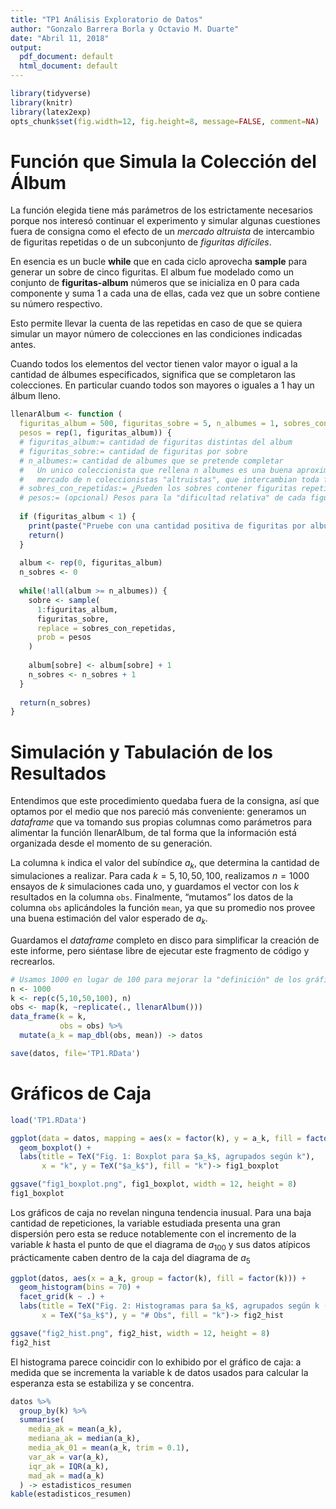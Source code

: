 ```yaml
---
title: "TP1 Análisis Exploratorio de Datos"
author: "Gonzalo Barrera Borla y Octavio M. Duarte"
date: "Abril 11, 2018"
output:
  pdf_document: default
  html_document: default
---
```


```r
library(tidyverse)
library(knitr)
library(latex2exp)
opts_chunk$set(fig.width=12, fig.height=8, message=FALSE, comment=NA)
```

# Función que Simula la Colección del Álbum

La función elegida tiene más parámetros de los estrictamente necesarios porque nos interesó continuar el experimento y simular algunas cuestiones fuera de consigna como el efecto de un *mercado altruista* de intercambio de figuritas repetidas o de un subconjunto de *figuritas difíciles*. 
 
En esencia es un bucle __while__ que en cada ciclo aprovecha __sample__ para generar un sobre de cinco figuritas. El album fue modelado como un conjunto de **figuritas-album** números que se inicializa en 0 para cada componente y suma 1 a cada una de ellas, cada vez que un sobre contiene su número respectivo. 
 
Esto permite llevar la cuenta de las repetidas en caso de que se quiera simular un mayor número de colecciones en las condiciones indicadas antes.
 
Cuando todos los elementos del vector tienen valor mayor o igual a la cantidad de álbumes especificados, significa que se completaron las colecciones. En particular cuando todos son mayores o iguales a 1 hay un álbum lleno. 

```r
llenarAlbum <- function (
  figuritas_album = 500, figuritas_sobre = 5, n_albumes = 1, sobres_con_repetidas = F, 
  pesos = rep(1, figuritas_album)) {
  # figuritas_album:= cantidad de figuritas distintas del album
  # figuritas_sobre:= cantidad de figuritas por sobre
  # n_albumes:= cantidad de albumes que se pretende completar
  #   Un unico coleccionista que rellena n albumes es una buena aproximacion a
  #   mercado de n coleccionistas "altruistas", que intercambian toda figurita repetida.
  # sobres_con_repetidas:= ¿Pueden los sobres contener figuritas repetidas?
  # pesos:= (opcional) Pesos para la "dificultad relativa" de cada figurita
  
  if (figuritas_album < 1) {
    print(paste("Pruebe con una cantidad positiva de figuritas por album."))
    return()
  }
  
  album <- rep(0, figuritas_album)
  n_sobres <- 0
  
  while(!all(album >= n_albumes)) {
    sobre <- sample(
      1:figuritas_album,
      figuritas_sobre,
      replace = sobres_con_repetidas,
      prob = pesos
    )
    
    album[sobre] <- album[sobre] + 1
    n_sobres <- n_sobres + 1
  }
  
  return(n_sobres)
}

```


# Simulación y Tabulación de los Resultados

  Entendimos que este procedimiento quedaba fuera de la consigna, así que optamos por el medio que nos pareció más conveniente: generamos un *dataframe* que va tomando sus propias columnas como parámetros para alimentar la función llenarAlbum, de tal forma que la información está organizada desde el momento de su generación.

La columna `k` indica el valor del subíndice $a_{k}$, que determina la cantidad de simulaciones a realizar. Para cada $k = 5, 10, 50, 100$, realizamos $n = 1000$ ensayos de $k$ simulaciones cada uno, y guardamos el vector con los $k$ resultados en la columna `obs`. Finalmente, "mutamos" los datos de la columna `obs` aplicándoles la función `mean`, ya que su promedio nos provee una buena estimación del valor esperado de $a_k$.

Guardamos el *dataframe* completo en disco para simplificar la creación de este informe, pero siéntase libre de ejecutar este fragmento de código y recrearlos.
```r
# Usamos 1000 en lugar de 100 para mejorar la "definición" de los gráficos
n <- 1000
k <- rep(c(5,10,50,100), n)
obs <- map(k, ~replicate(., llenarAlbum()))
data_frame(k = k,
           obs = obs) %>%
  mutate(a_k = map_dbl(obs, mean)) -> datos

save(datos, file='TP1.RData')
```

# Gráficos de Caja

```r
load('TP1.RData')

ggplot(data = datos, mapping = aes(x = factor(k), y = a_k, fill = factor(k))) +
  geom_boxplot() +
  labs(title = TeX("Fig. 1: Boxplot para $a_k$, agrupados según k"),
       x = "k", y = TeX("$a_k$"), fill = "k")-> fig1_boxplot

ggsave("fig1_boxplot.png", fig1_boxplot, width = 12, height = 8)
fig1_boxplot
```

Los gráficos de caja no revelan ninguna tendencia inusual. Para una baja cantidad de repeticiones, la variable estudiada presenta una gran dispersión pero esta se reduce notablemente con el incremento de la variable $k$ hasta el punto de que el diagrama de $a_{100}$ y sus datos atípicos prácticamente caben dentro de la caja del diagrama de $a_{5}$


```r
ggplot(datos, aes(x = a_k, group = factor(k), fill = factor(k))) +
  geom_histogram(bins = 70) +
  facet_grid(k ~ .) +
  labs(title = TeX("Fig. 2: Histogramas para $a_k$, agrupados según k (n = 1000)"),
       x = TeX("$a_k$"), y = "# Obs", fill = "k")-> fig2_hist

ggsave("fig2_hist.png", fig2_hist, width = 12, height = 8)
fig2_hist
```

El histograma parece coincidir con lo exhibido por el gráfico de caja: a medida que se incrementa la variable k de datos usados para calcular la esperanza esta se estabiliza y se concentra.


```r
datos %>%
  group_by(k) %>%
  summarise(
    media_ak = mean(a_k),
    mediana_ak = median(a_k),
    media_ak_01 = mean(a_k, trim = 0.1),
    var_ak = var(a_k),
    iqr_ak = IQR(a_k),
    mad_ak = mad(a_k)
  ) -> estadisticos_resumen
kable(estadisticos_resumen)
```
